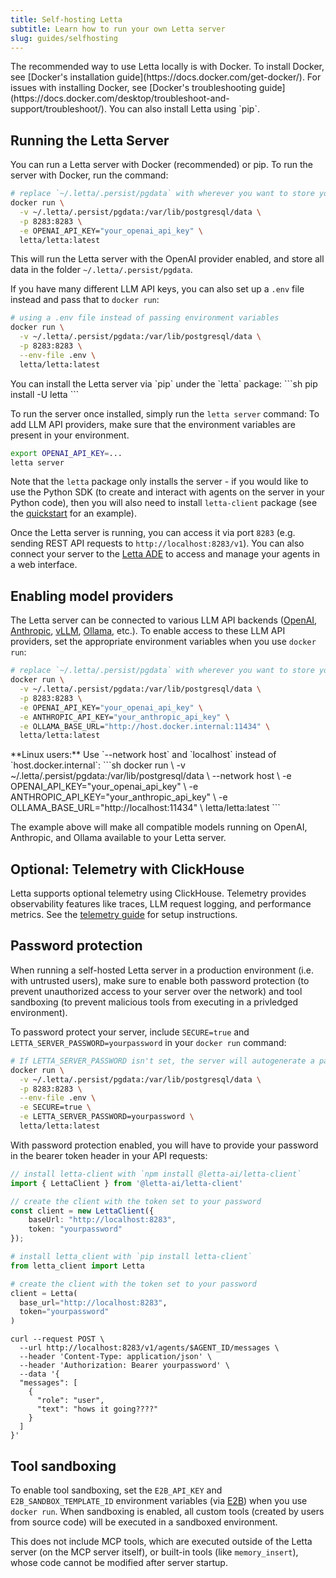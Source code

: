 ```yaml
---
title: Self-hosting Letta
subtitle: Learn how to run your own Letta server
slug: guides/selfhosting
---
```


<Note>
The recommended way to use Letta locally is with Docker.
To install Docker, see [Docker's installation guide](https://docs.docker.com/get-docker/).
For issues with installing Docker, see [Docker's troubleshooting guide](https://docs.docker.com/desktop/troubleshoot-and-support/troubleshoot/).
You can also install Letta using `pip`.
</Note>

## Running the Letta Server
You can run a Letta server with Docker (recommended) or pip.
<AccordionGroup>
  <Accordion icon="docker" title="Running with Docker (recommended)" defaultOpen="true">
  To run the server with Docker, run the command:
```sh
# replace `~/.letta/.persist/pgdata` with wherever you want to store your agent data
docker run \
  -v ~/.letta/.persist/pgdata:/var/lib/postgresql/data \
  -p 8283:8283 \
  -e OPENAI_API_KEY="your_openai_api_key" \
  letta/letta:latest
```
This will run the Letta server with the OpenAI provider enabled, and store all data in the folder `~/.letta/.persist/pgdata`.

If you have many different LLM API keys, you can also set up a `.env` file instead and pass that to `docker run`:
```sh
# using a .env file instead of passing environment variables
docker run \
  -v ~/.letta/.persist/pgdata:/var/lib/postgresql/data \
  -p 8283:8283 \
  --env-file .env \
  letta/letta:latest
```

  </Accordion>
  <Accordion icon="file-code" title="Running with pip">
  You can install the Letta server via `pip` under the `letta` package:
  ```sh
  pip install -U letta
  ```

  To run the server once installed, simply run the `letta server` command:
  To add LLM API providers, make sure that the environment variables are present in your environment.
  ```sh
  export OPENAI_API_KEY=...
  letta server
  ```

  Note that the `letta` package only installs the server - if you would like to use the Python SDK (to create and interact with agents on the server in your Python code), then you will also need to install `letta-client` package (see the [quickstart](/quickstart) for an example).
  </Accordion>
</AccordionGroup>

Once the Letta server is running, you can access it via port `8283` (e.g. sending REST API requests to `http://localhost:8283/v1`). You can also connect your server to the [Letta ADE](/guides/ade) to access and manage your agents in a web interface.

## Enabling model providers
The Letta server can be connected to various LLM API backends ([OpenAI](https://docs.letta.com/models/openai), [Anthropic](https://docs.letta.com/models/anthropic), [vLLM](https://docs.letta.com/models/vllm), [Ollama](https://docs.letta.com/models/ollama), etc.). To enable access to these LLM API providers, set the appropriate environment variables when you use `docker run`:
```sh
# replace `~/.letta/.persist/pgdata` with wherever you want to store your agent data
docker run \
  -v ~/.letta/.persist/pgdata:/var/lib/postgresql/data \
  -p 8283:8283 \
  -e OPENAI_API_KEY="your_openai_api_key" \
  -e ANTHROPIC_API_KEY="your_anthropic_api_key" \
  -e OLLAMA_BASE_URL="http://host.docker.internal:11434" \
  letta/letta:latest
```

<Note>
**Linux users:** Use `--network host` and `localhost` instead of `host.docker.internal`:
```sh
docker run \
  -v ~/.letta/.persist/pgdata:/var/lib/postgresql/data \
  --network host \
  -e OPENAI_API_KEY="your_openai_api_key" \
  -e ANTHROPIC_API_KEY="your_anthropic_api_key" \
  -e OLLAMA_BASE_URL="http://localhost:11434" \
  letta/letta:latest
```
</Note>

The example above will make all compatible models running on OpenAI, Anthropic, and Ollama available to your Letta server.


## Optional: Telemetry with ClickHouse

Letta supports optional telemetry using ClickHouse. Telemetry provides observability features like traces, LLM request logging, and performance metrics. See the [telemetry guide](/guides/server/otel) for setup instructions.


## Password protection

<Warning>
When running a self-hosted Letta server in a production environment (i.e. with untrusted users), make sure to enable both password protection (to prevent unauthorized access to your server over the network) and tool sandboxing (to prevent malicious tools from executing in a privledged environment).
</Warning>

To password protect your server, include `SECURE=true` and `LETTA_SERVER_PASSWORD=yourpassword` in your `docker run` command:
```sh
# If LETTA_SERVER_PASSWORD isn't set, the server will autogenerate a password
docker run \
  -v ~/.letta/.persist/pgdata:/var/lib/postgresql/data \
  -p 8283:8283 \
  --env-file .env \
  -e SECURE=true \
  -e LETTA_SERVER_PASSWORD=yourpassword \
  letta/letta:latest
```

With password protection enabled, you will have to provide your password in the bearer token header in your API requests:
<CodeGroup>
```typescript TypeScript maxLines=50
// install letta-client with `npm install @letta-ai/letta-client`
import { LettaClient } from '@letta-ai/letta-client'

// create the client with the token set to your password
const client = new LettaClient({
    baseUrl: "http://localhost:8283",
    token: "yourpassword"
});
```
```python title="python" maxLines=50
# install letta_client with `pip install letta-client`
from letta_client import Letta

# create the client with the token set to your password
client = Letta(
  base_url="http://localhost:8283",
  token="yourpassword"
)
```
```curl curl
curl --request POST \
  --url http://localhost:8283/v1/agents/$AGENT_ID/messages \
  --header 'Content-Type: application/json' \
  --header 'Authorization: Bearer yourpassword' \
  --data '{
  "messages": [
    {
      "role": "user",
      "text": "hows it going????"
    }
  ]
}'
```
</CodeGroup>


## Tool sandboxing

To enable tool sandboxing, set the `E2B_API_KEY` and `E2B_SANDBOX_TEMPLATE_ID` environment variables (via [E2B](https://e2b.dev/)) when you use `docker run`.
When sandboxing is enabled, all custom tools (created by users from source code) will be executed in a sandboxed environment.

This does not include MCP tools, which are executed outside of the Letta server (on the MCP server itself), or built-in tools (like `memory_insert`), whose code cannot be modified after server startup.
